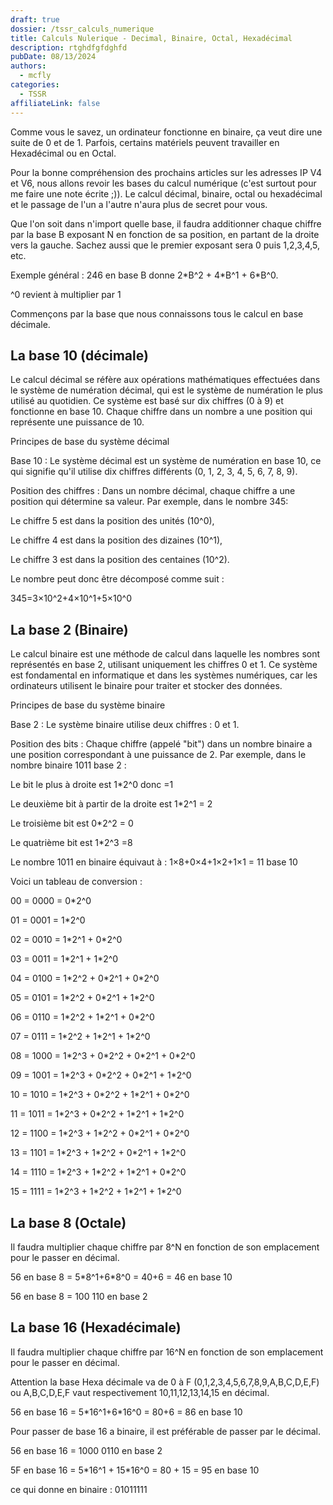 ```yaml
---
draft: true
dossier: /tssr_calculs_numerique
title: Calculs Nulerique - Decimal, Binaire, Octal, Hexadécimal
description: rtghdfgfdghfd
pubDate: 08/13/2024
authors:
  - mcfly
categories:
  - TSSR
affiliateLink: false
---
```


Comme vous le savez, un ordinateur fonctionne en binaire, ça veut dire une suite de 0 et de 1. Parfois, certains matériels peuvent travailler en Hexadécimal ou en Octal.

Pour la bonne compréhension des prochains articles sur les adresses IP V4 et V6, nous allons revoir les bases du calcul numérique (c'est surtout pour me faire une note écrite ;)). Le calcul décimal, binaire, octal ou hexadécimal et le passage de l'un a l'autre n'aura plus de secret pour vous.

Que l'on soit dans n'import quelle base, il faudra additionner chaque chiffre par la base B exposant N en fonction de sa position, en partant de la droite vers la gauche. Sachez aussi que le premier exposant sera 0 puis 1,2,3,4,5, etc.

Exemple général : 246 en base B donne 2\*B^2 + 4\*B^1 + 6*B^0.

<Alert type="info">^0 revient à multiplier par 1</Alert>

Commençons par la base que nous connaissons tous le calcul en base décimale.

## La base 10 (décimale)

Le calcul décimal se réfère aux opérations mathématiques effectuées dans le système de numération décimal, qui est le système de numération le plus utilisé au quotidien. Ce système est basé sur dix chiffres (0 à 9) et fonctionne en base 10. Chaque chiffre dans un nombre a une position qui représente une puissance de 10.

Principes de base du système décimal

Base 10 : Le système décimal est un système de numération en base 10, ce qui signifie qu'il utilise dix chiffres différents (0, 1, 2, 3, 4, 5, 6, 7, 8, 9).

Position des chiffres : Dans un nombre décimal, chaque chiffre a une position qui détermine sa valeur. Par exemple, dans le nombre 345:

Le chiffre 5 est dans la position des unités (10^0),

Le chiffre 4 est dans la position des dizaines (10^1),

Le chiffre 3 est dans la position des centaines (10^2).

Le nombre peut donc être décomposé comme suit :

345=3×10^2+4×10^1+5×10^0

## La base 2 (Binaire)

Le calcul binaire est une méthode de calcul dans laquelle les nombres sont représentés en base 2, utilisant uniquement les chiffres 0 et 1. Ce système est fondamental en informatique et dans les systèmes numériques, car les ordinateurs utilisent le binaire pour traiter et stocker des données.



Principes de base du système binaire

Base 2 : Le système binaire utilise deux chiffres : 0 et 1.

Position des bits : Chaque chiffre (appelé "bit") dans un nombre binaire a une position correspondant à une puissance de 2. Par exemple, dans le nombre binaire 1011 base 2 :

Le bit le plus à droite est 1*2^0 donc =1

Le deuxième bit à partir de la droite est 1*2^1 = 2

Le troisième bit est 0*2^2 = 0

Le quatrième bit est 1*2^3 =8

Le nombre 1011 en binaire équivaut à : 1×8+0×4+1×2+1×1 = 11 base 10

Voici un tableau de conversion :

00 = 0000 = 0*2^0

01 = 0001 = 1*2^0

02 = 0010 = 1\*2^1 + 0\*2^0

03 = 0011 = 1\*2^1 + 1\*2^0

04 = 0100 = 1\*2^2 + 0\*2^1 + 0*2^0

05 = 0101 = 1\*2^2 + 0\*2^1 + 1*2^0

06 = 0110 = 1\*2^2 + 1\*2^1 + 0*2^0

07 = 0111 = 1\*2^2 + 1\*2^1 + 1*2^0

08 = 1000 = 1\*2^3 + 0\*2^2 + 0\*2^1 + 0\*2^0

09 = 1001 = 1\*2^3 + 0\*2^2 + 0\*2^1 + 1\*2^0

10 = 1010 = 1\*2^3 + 0\*2^2 + 1\*2^1 + 0\*2^0

11 = 1011 = 1\*2^3 + 0\*2^2 + 1\*2^1 + 1\*2^0

12 = 1100 = 1\*2^3 + 1\*2^2 + 0\*2^1 + 0\*2^0

13 = 1101 = 1\*2^3 + 1\*2^2 + 0\*2^1 + 1\*2^0

14 = 1110 = 1\*2^3 + 1\*2^2 + 1\*2^1 + 0\*2^0

15 = 1111 = 1\*2^3 + 1\*2^2 + 1\*2^1 + 1\*2^0



## La base 8 (Octale)

Il faudra multiplier chaque chiffre par 8^N en fonction de son emplacement pour le passer en décimal.

56 en base 8 = 5\*8^1+6\*8^0 = 40+6 = 46 en base 10

56 en base 8 = 100 110 en base 2



## La base 16 (Hexadécimale)

Il faudra multiplier chaque chiffre par 16^N en fonction de son emplacement pour le passer en décimal.

Attention la base Hexa décimale va de 0 à F (0,1,2,3,4,5,6,7,8,9,A,B,C,D,E,F) ou A,B,C,D,E,F vaut respectivement 10,11,12,13,14,15 en décimal.

56 en base 16 = 5\*16^1+6\*16^0 = 80+6 = 86 en base 10

Pour passer de base 16 a binaire, il est préférable de passer par le décimal.

56 en base 16 = 1000 0110 en base 2



5F en base 16 = 5\*16^1 + 15\*16^0 = 80 + 15 = 95 en base 10

ce qui donne en binaire : 01011111

